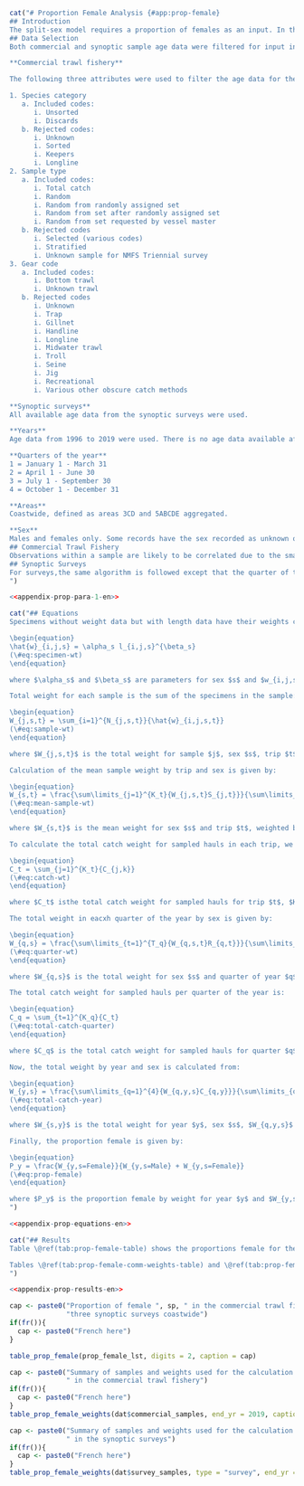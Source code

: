 ```r
cat("# Proportion Female Analysis {#app:prop-female}
## Introduction
The split-sex model requires a proportion of females as an input. In the Gulf of Alaska, observer length frequencies were used to determine that the stock is approximately 70% female (@goa2021). In `r bc`, both commercial fishery and synoptic survey data were used to determine the proportion female. This appendix descibes the weighting algorithm used, which is the same as what was used in @grandin2017 and based on the methods applied in @holt2016. The analysis here is based on aggregated area data for a coastwide stock.
## Data Selection
Both commercial and synoptic sample age data were filtered for input into the proportion female routine.

**Commercial trawl fishery**

The following three attributes were used to filter the age data for the commercial trawl fishery:

1. Species category
   a. Included codes:
      i. Unsorted
      i. Discards
   b. Rejected codes:
      i. Unknown
      i. Sorted
      i. Keepers
      i. Longline
2. Sample type
   a. Included codes:
      i. Total catch
      i. Random
      i. Random from randomly assigned set
      i. Random from set after randomly assigned set
      i. Random from set requested by vessel master
   b. Rejected codes
      i. Selected (various codes)
      i. Stratified
      i. Unknown sample for NMFS Triennial survey
3. Gear code
   a. Included codes:
      i. Bottom trawl
      i. Unknown trawl
   b. Rejected codes
      i. Unknown
      i. Trap
      i. Gillnet
      i. Handline
      i. Longline
      i. Midwater trawl
      i. Troll
      i. Seine
      i. Jig
      i. Recreational
      i. Various other obscure catch methods

**Synoptic surveys**
All available age data from the synoptic surveys were used.

**Years**
Age data from 1996 to 2019 were used. There is no age data available after 2019.

**Quarters of the year**
1 = January 1 - March 31
2 = April 1 - June 30
3 = July 1 - September 30
4 = October 1 - December 31

**Areas**
Coastwide, defined as areas 3CD and 5ABCDE aggregated.

**Sex**
Males and females only. Some records have the sex recorded as unknown or unsexed. Those records along with records with NULL sex were removed.
## Commercial Trawl Fishery
Observations within a sample are likely to be correlated due to the small area which is trawled in a single fishing event. In addition, trip samples may be correlated due to single vessel fishing practices. This algorithm calculates a sex-specifc mean weight by trip, calculated from individual sex-specific length observations converted to weight using Eq. XX, then uses Eqs.XX–XX to estimate proportion of females.
## Synoptic Surveys
For surveys,the same algorithm is followed except that the quarter of the year is not included in the calculation. This is because the surveys are single events which occur during the summer months only.
")
```

```r
<<appendix-prop-para-1-en>>
```

```r
cat("## Equations
Specimens without weight data but with length data have their weights calculated as follows:

\begin{equation}
\hat{w}_{i,j,s} = \alpha_s l_{i,j,s}^{\beta_s}
(\#eq:specimen-wt)
\end{equation}

where $\alpha_s$ and $\beta_s$ are parameters for sex $s$ and $w_{i,j,s}$ and $l_{i,j,s}$ are paired length-weight observations for specimen $i$ in sample $j$.

Total weight for each sample is the sum of the specimens in the sample:

\begin{equation}
W_{j,s,t} = \sum_{i=1}^{N_{j,s,t}}{\hat{w}_{i,j,s,t}}
(\#eq:sample-wt)
\end{equation}

where $W_{j,s,t}$ is the total weight for sample $j$, sex $s$, trip $t$, and $N_{j,s,t}$ is the number of specimens in sample $j$ for sex $s$.

Calculation of the mean sample weight by trip and sex is given by:

\begin{equation}
W_{s,t} = \frac{\sum\limits_{j=1}^{K_t}{W_{j,s,t}S_{j,t}}}{\sum\limits_{j=1}^{K_t}{S_{j,t}}}
(\#eq:mean-sample-wt)
\end{equation}

where $W_{s,t}$ is the mean weight for sex $s$ and trip $t$, weighted by sample weight, where $K_t$ is the number of samples in trip $t$, and $S_{j,t}$ is the sample weight for sample $j$ from trip $t$.

To calculate the total catch weight for sampled hauls in each trip, we use the following:

\begin{equation}
C_t = \sum_{j=1}^{K_t}{C_{j,k}}
(\#eq:catch-wt)
\end{equation}

where $C_t$ isthe total catch weight for sampled hauls for trip $t$, $K_t$ is the number of samples in trip $t$, and $C_{j,t}$ is the catch weight associated with sample $j$ and trip $t$.

The total weight in eacxh quarter of the year by sex is given by:

\begin{equation}
W_{q,s} = \frac{\sum\limits_{t=1}^{T_q}{W_{q,s,t}R_{q,t}}}{\sum\limits_{t=1}^{T_q}{R_{q,t}}}
(\#eq:quarter-wt)
\end{equation}

where $W_{q,s}$ is the total weight for sex $s$ and quarter of year $q$, $R_{q,t}$ is the trip weight for all sampled trips in quarter $q$, and $T_q$ is the number of sampled trips in quarter $q$.

The total catch weight for sampled hauls per quarter of the year is:

\begin{equation}
C_q = \sum_{t=1}^{K_q}{C_t}
(\#eq:total-catch-quarter)
\end{equation}

where $C_q$ is the total catch weight for sampled hauls for quarter $q$, $K_q$ is the number of trips in quarter $q$, and $C_t$ is the catch weight associted with trip $t$.

Now, the total weight by year and sex is calculated from:

\begin{equation}
W_{y,s} = \frac{\sum\limits_{q=1}^{4}{W_{q,y,s}C_{q,y}}}{\sum\limits_{q=1}^{4}{C_{q,y}}}
(\#eq:total-catch-year)
\end{equation}

where $W_{s,y}$ is the total weight for year $y$, sex $s$, $W_{q,y,s}$ is the weight in quarter $q$ of year $y$, and $C_{q,y}$ is the catch in quarter $q$ of year $y$.

Finally, the proportion female is given by:

\begin{equation}
P_y = \frac{W_{y,s=Female}}{W_{y,s=Male} + W_{y,s=Female}}
(\#eq:prop-female)
\end{equation}

where $P_y$ is the proportion female by weight for year $y$ and $W_{y,s}$ for $s=Female$ and $s=Male$ are given by Eq. \@ref(eq:total-catch-year).
")
```

```r
<<appendix-prop-equations-en>>
```

```r
cat("## Results
Table \@ref(tab:prop-female-table) shows the proportions female for the commercial trawl fishery and the four synoptic surveys. The means of all the years included in the table are shown in the last row. There is very good agreement between the survey and commercial mean proportions and the mean of the means is `r total_prop_female`. That is the proportion used as an input to all models (base, bridging, and sensitivities) in this assessment.

Tables \@ref(tab:prop-female-comm-weights-table) and \@ref(tab:prop-female-surv-weights-table) give a summary of the data used for the proportion female calculations. In most years there is a large number of weights included.
")
```

```r
<<appendix-prop-results-en>>
```

```r

cap <- paste0("Proportion of female ", sp, " in the commercial trawl fishery and ",
              "three synoptic surveys coastwide")
if(fr()){
  cap <- paste0("French here")
}

table_prop_female(prop_female_lst, digits = 2, caption = cap)

```

```r
cap <- paste0("Summary of samples and weights used for the calculation of proportion of female ", sp,
              " in the commercial trawl fishery")
if(fr()){
  cap <- paste0("French here")
}
table_prop_female_weights(dat$commercial_samples, end_yr = 2019, caption = cap)
```

```r
cap <- paste0("Summary of samples and weights used for the calculation of proportion of female ", sp,
              " in the synoptic surveys")
if(fr()){
  cap <- paste0("French here")
}
table_prop_female_weights(dat$survey_samples, type = "survey", end_yr = 2019, caption = cap)
```